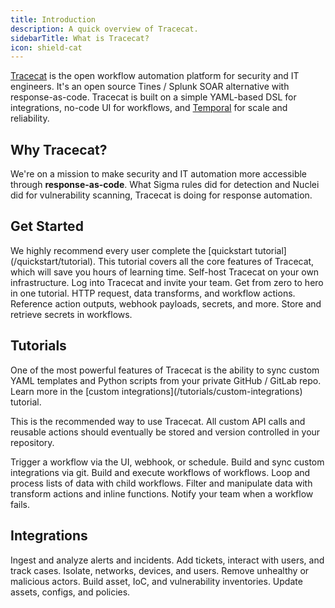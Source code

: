 ```yaml
---
title: Introduction
description: A quick overview of Tracecat.
sidebarTitle: What is Tracecat?
icon: shield-cat
---
```


[Tracecat](https://tracecat.com) is the open workflow automation platform for security and IT engineers.
It's an open source Tines / Splunk SOAR alternative with response-as-code.
Tracecat is built on a simple YAML-based DSL for integrations, no-code UI for workflows, and [Temporal](https://temporal.io/) for scale and reliability.

## Why Tracecat?

We're on a mission to make security and IT automation more accessible through **response-as-code**.
What Sigma rules did for detection and Nuclei did for vulnerability scanning, Tracecat is doing for response automation.

## Get Started

<Tip>
  We highly recommend every user complete the [quickstart tutorial](/quickstart/tutorial).
  This tutorial covers all the core features of Tracecat, which will save you hours of learning time.
</Tip>

<CardGroup cols={3}>
  <Card title="Install" icon="download" href="/quickstart/install">
    Self-host Tracecat on your own infrastructure.
  </Card>
  <Card title="Users" icon="user" href="/quickstart/admin">
    Log into Tracecat and invite your team.
  </Card>
  <Card title="Quickstart" icon="rocket" href="/quickstart/tutorial">
    Get from zero to hero in one tutorial.
  </Card>
  <Card title="Core Actions" icon="cube" href="/quickstart/core-actions">
    HTTP request, data transforms, and workflow actions.
  </Card>
  <Card title="Expressions" icon="dollar-sign" href="/quickstart/expressions">
    Reference action outputs, webhook payloads, secrets, and more.
  </Card>
  <Card title="Secrets" icon="key" href="/quickstart/secrets">
    Store and retrieve secrets in workflows.
  </Card>
</CardGroup>

## Tutorials

<Note>
  One of the most powerful features of Tracecat is the ability to sync custom YAML templates and Python scripts from your private GitHub / GitLab repo.
  Learn more in the [custom integrations](/tutorials/custom-integrations) tutorial.

  This is the recommended way to use Tracecat. All custom API calls and reusable actions should eventually be stored and version controlled in your repository.
</Note>

<CardGroup cols={3}>
  <Card title="Trigger workflows" icon="bolt" href="/tutorials/workflow-triggers">
    Trigger a workflow via the UI, webhook, or schedule.
  </Card>
  <Card title="Custom integrations" icon="github" href="/tutorials/custom-integrations">
    Build and sync custom integrations via git.
  </Card>
  <Card title="Child workflows" icon="diagram-project" href="/tutorials/child-workflows">
    Build and execute workflows of workflows.
  </Card>
  <Card title="Explode-implode" icon="layer-group" href="/tutorials/explode-implode">
    Loop and process lists of data with child workflows.
  </Card>
  <Card title="Data transforms" icon="brackets-curly" href="/tutorials/data-transforms">
    Filter and manipulate data with transform actions and inline functions.
  </Card>
  <Card title="Alert on failure" icon="triangle-exclamation" href="/tutorials/alert-on-failure">
    Notify your team when a workflow fails.
  </Card>
</CardGroup>

## Integrations

<CardGroup cols={3}>
  <Card title="Detect" icon="magnifying-glass" href="/templates/detect">
    Ingest and analyze alerts and incidents.
  </Card>
  <Card title="Notify" icon="bell" href="/templates/notify">
    Add tickets, interact with users, and track cases.
  </Card>
  <Card title="Isolate" icon="shield" href="/templates/isolate">
    Isolate, networks, devices, and users.
  </Card>
  <Card title="Evict" icon="ban" href="/templates/evict">
    Remove unhealthy or malicious actors.
  </Card>
  <Card title="Model" icon="list-check" href="/templates/model">
    Build asset, IoC, and vulnerability inventories.
  </Card>
  <Card title="Harden" icon="lock" href="/templates/harden">
    Update assets, configs, and policies.
  </Card>
</CardGroup>
